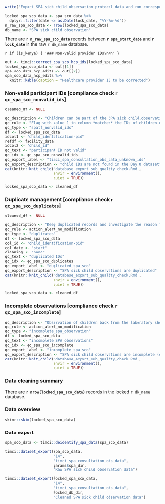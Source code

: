 ```r
write("Export SPA sick child observation protocol data and run corresponding quality checks", stderr())
```

```r
locked_spa_sco_data <- spa_sco_data %>%
  dplyr::filter(date <= as.Date(lock_date, "%Y-%m-%d"))
n_raw_spa_sco_data <- nrow(locked_spa_sco_data)
db_name <- "SPA sick child observation"
```

There are **`r n_raw_spa_sco_data`** records between **`r spa_start_date`** and **`r lock_date`** in the raw `r db_name` database.

`r if (is_kenya) { '### Non-valid provider IDs\n\n' }`

```r
out <- timci::correct_spa_sco_hcp_ids(locked_spa_sco_data)
locked_spa_sco_data <- out[[1]]
spa_sco_data_hcp_edits <- out[[2]]
spa_sco_data_hcp_edits %>%
  knitr::kable(caption = "Healthcare provider ID to be corrected")
```

### Non-valid participant IDs [compliance check `r qc_spa_sco_nonvalid_ids`]

```r
cleaned_df <- NULL
```

```r
qc_description <- "Children can be part of the SPA sick child,observation protocol even if they have not been enrolled in the RCT/LS and are not on their Day 0 visit."
qc_rule <- "Flag with value 1 in column *matched* the IDs of children who are found in the locked Day 0 database."
qc_type <- "spatf_nonvalid_ids"
df <- locked_spa_sco_data
idcol1 <- "child_identification-pid"
refdf <- facility_data
idcol2 <- "child_id"
qc_text <- "participant ID not valid"
qc_idx <- qc_spa_sco_nonvalid_ids
qc_export_label <- "timci_spa_consultation_obs_data_unknown_ids"
qc_export_description <- "child IDs are not found in the Day 0 dataset"
cat(knitr::knit_child('database_export_sub_quality_check.Rmd',
                      envir = environment(),
                      quiet = TRUE))
```

```r
locked_spa_sco_data <- cleaned_df
```

### Duplicate management [compliance check `r qc_spa_sco_duplicates`]

```r
cleaned_df <- NULL
```

```r
qc_description <- "Keep duplicated records and investigate the reason for duplicates."
qc_rule <- action_alert_no_modification
qc_type <- "duplicates"
df <- locked_spa_sco_data
col_id <- "child_identification-pid"
col_date <- "start"
cleaning <- "none"
qc_text <- "duplicated IDs"
qc_idx <- qc_spa_sco_duplicates
qc_export_label <- "duplicated_spa_sco"
qc_export_description <- "SPA sick child observations are duplicated"
cat(knitr::knit_child('database_export_sub_quality_check.Rmd',
                      envir = environment(),
                      quiet = TRUE))
```

```r
locked_spa_sco_data <- cleaned_df
```

### Incomplete observations [compliance check `r qc_spa_sco_incomplete`]

```r
qc_description <- "Observation of children back from the laboratory should not be a stand-alone observation, but should complement the observation of the initial consultation (before the child was sent to the lab)."
qc_rule <- action_alert_no_modification
qc_type <- "incomplete_spa_observation"
df <- locked_spa_sco_data
qc_text <- "incomplete SPA observations"
qc_idx <- qc_spa_sco_incomplete
qc_export_label <- "incomplete_spa_sco"
qc_export_description <- "SPA sick child observations are incomplete (observation back from lab available, but main observation missing)"
cat(knitr::knit_child('database_export_sub_quality_check.Rmd',
                      envir = environment(),
                      quiet = TRUE))
```

### Data cleaning summary

There are **`r nrow(locked_spa_sco_data)`** records in the locked `r db_name` database.

### Data overview

```r
skimr::skim(locked_spa_sco_data)
```

### Data export

```r
spa_sco_data <- timci::deidentify_spa_data(spa_sco_data)
```

```r
timci::dataset_export(spa_sco_data,
                      "14",
                      "timci_spa_consultation_obs_data",
                      params$spa_dir,
                      "Raw SPA sick child observation data")
```

```r
timci::dataset_export(locked_spa_sco_data,
                      "14",
                      "timci_spa_consultation_obs_data",
                      locked_db_dir,
                      "Cleaned SPA sick child observation data")
```
